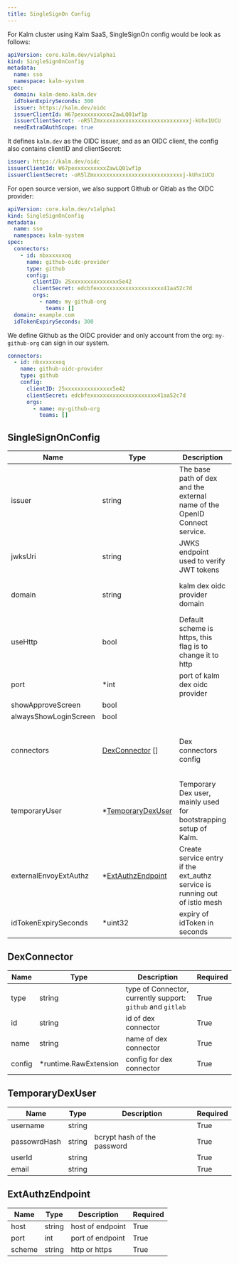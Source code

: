 ```yaml
---
title: SingleSignOn Config
---
```


For Kalm cluster using Kalm SaaS, SingleSignOn config would be look as follows:

```yaml
apiVersion: core.kalm.dev/v1alpha1
kind: SingleSignOnConfig
metadata:
  name: sso
  namespace: kalm-system
spec:
  domain: kalm-demo.kalm.dev
  idTokenExpirySeconds: 300
  issuer: https://kalm.dev/oidc
  issuerClientId: W67pexxxxxxxxxxZawLQ01wf1p
  issuerClientSecret: -oR5lZmxxxxxxxxxxxxxxxxxxxxxxxxxxxxj-kUhx1UCU
  needExtraOAuthScope: true
```

It defines `kalm.dev` as the OIDC issuer, and as an OIDC client, the config also contains clientID and clientSecret:

```yaml
issuer: https://kalm.dev/oidc
issuerClientId: W67pexxxxxxxxxxZawLQ01wf1p
issuerClientSecret: -oR5lZmxxxxxxxxxxxxxxxxxxxxxxxxxxxxj-kUhx1UCU
```

For open source version, we also support Github or Gitlab as the OIDC provider:

```yaml
apiVersion: core.kalm.dev/v1alpha1
kind: SingleSignOnConfig
metadata:
  name: sso
  namespace: kalm-system
spec:
  connectors:
    - id: nbxxxxxxoq
      name: github-oidc-provider
      type: github
      config:
        clientID: 25xxxxxxxxxxxxxxx5e42
        clientSecret: edcbfexxxxxxxxxxxxxxxxxxxxx41aa52c7d
        orgs:
          - name: my-github-org
            teams: []
  domain: example.com
  idTokenExpirySeconds: 300
```

We define Github as the OIDC provider and only account from the org: `my-github-org` can sign in our system.

```yaml
connectors:
  - id: nbxxxxxxoq
    name: github-oidc-provider
    type: github
    config:
      clientID: 25xxxxxxxxxxxxxxx5e42
      clientSecret: edcbfexxxxxxxxxxxxxxxxxxxxx41aa52c7d
      orgs:
        - name: my-github-org
          teams: []
```

## SingleSignOnConfig

| Name                  | Type                                    | Description                                                                | Required                                                      |
| --------------------- | --------------------------------------- | -------------------------------------------------------------------------- | ------------------------------------------------------------- |
| issuer                | string                                  | The base path of dex and the external name of the OpenID Connect service.  | Domain or issuer can't be blank at the same time.             |
| jwksUri               | string                                  | JWKS endpoint used to verify JWT tokens                                    |                                                               |
| domain                | string                                  | kalm dex oidc provider domain                                              | Domain or issuer can't be blank at the same time.             |
| useHttp               | bool                                    | Default scheme is https, this flag is to change it to http                 | False                                                         |
| port                  | \*int                                   | port of kalm dex oidc provider                                             | False                                                         |
| showApproveScreen     | bool                                    |                                                                            |                                                               |
| alwaysShowLoginScreen | bool                                    |                                                                            |                                                               |
| connectors            | [DexConnector](#dexconnector) []        | Dex connectors config                                                      | Connectors and TemporaryUser can't be blank at the same time. |
| temporaryUser         | \*[TemporaryDexUser](#temporarydexuser) | Temporary Dex user, mainly used for bootstrapping setup of Kalm.           | Connectors and TemporaryUser can't be blank at the same time. |
| externalEnvoyExtAuthz | \*[ExtAuthzEndpoint](#extauthzendpoint) | Create service entry if the ext_authz service is running out of istio mesh | False                                                         |
| idTokenExpirySeconds  | \*uint32                                | expiry of idToken in seconds                                               | False                                                         |

## DexConnector

| Name   | Type                   | Description                                                 | Required |
| ------ | ---------------------- | ----------------------------------------------------------- | -------- |
| type   | string                 | type of Connector, currently support: `github` and `gitlab` | True     |
| id     | string                 | id of dex connector                                         | True     |
| name   | string                 | name of dex connector                                       | True     |
| config | \*runtime.RawExtension | config for dex connector                                    | True     |

## TemporaryDexUser

| Name         | Type   | Description                 | Required |
| ------------ | ------ | --------------------------- | -------- |
| username     | string |                             | True     |
| passowrdHash | string | bcrypt hash of the password | True     |
| userId       | string |                             | True     |
| email        | string |                             | True     |

## ExtAuthzEndpoint

| Name   | Type   | Description      | Required |
| ------ | ------ | ---------------- | -------- |
| host   | string | host of endpoint | True     |
| port   | int    | port of endpoint | True     |
| scheme | string | http or https    | True     |
